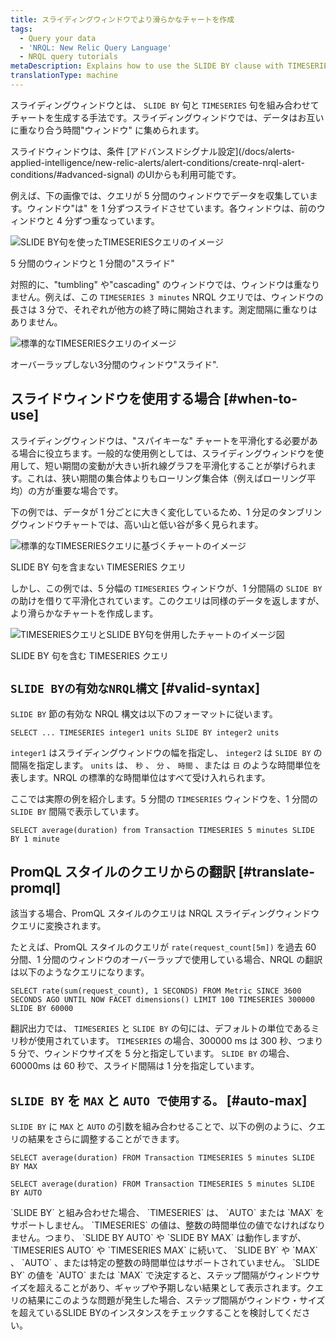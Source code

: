 ```yaml
---
title: スライディングウィンドウでより滑らかなチャートを作成
tags:
  - Query your data
  - 'NRQL: New Relic Query Language'
  - NRQL query tutorials
metaDescription: Explains how to use the SLIDE BY clause with TIMESERIES to smooth out "spiky" charts.
translationType: machine
---
```


スライディングウィンドウとは、 `SLIDE BY` 句と `TIMESERIES` 句を組み合わせてチャートを生成する手法です。スライディングウィンドウでは、データはお互いに重なり合う時間"ウィンドウ" に集められます。

<Callout variant="tip">
  スライドウィンドウは、条件
  [アドバンスドシグナル設定](/docs/alerts-applied-intelligence/new-relic-alerts/alert-conditions/create-nrql-alert-conditions/#advanced-signal)
  のUIからも利用可能です。
</Callout>

例えば、下の画像では、クエリが 5 分間のウィンドウでデータを収集しています。ウィンドウ"は" を 1 分ずつスライドさせています。各ウィンドウは、前のウィンドウと 4 分ずつ重なっています。

![SLIDE BY句を使ったTIMESERIESクエリのイメージ](src/images/SlidingWindow2.jpg 'SLIDE BY 句を含む TIMESERIES クエリ')

<figcaption>5 分間のウィンドウと 1 分間の"スライド"</figcaption>

対照的に、"tumbling" や"cascading" のウィンドウでは、ウィンドウは重なりません。例えば、この `TIMESERIES 3 minutes` NRQL クエリでは、ウィンドウの長さは 3 分で、それぞれが他方の終了時に開始されます。測定間隔に重なりはありません。

![標準的なTIMESERIESクエリのイメージ](src/images/RegWindow2.jpg 'SLIDE BY 句を含まない TIMESERIES クエリ')

<figcaption>オーバーラップしない3分間のウィンドウ"スライド".</figcaption>

## スライドウィンドウを使用する場合 [#when-to-use]

スライディングウィンドウは、"スパイキーな" チャートを平滑化する必要がある場合に役立ちます。一般的な使用例としては、スライディングウィンドウを使用して、短い期間の変動が大きい折れ線グラフを平滑化することが挙げられます。これは、狭い期間の集合体よりもローリング集合体（例えばローリング平均）の方が重要な場合です。

下の例では、データが 1 分ごとに大きく変化しているため、1 分足のタンブリングウィンドウチャートでは、高い山と低い谷が多く見られます。

![標準的なTIMESERIESクエリに基づくチャートのイメージ](src/images/TIMESERIESspiky.jpg 'SLIDE BY 句を含まない TIMESERIES クエリ')

<figcaption>SLIDE BY 句を含まない TIMESERIES クエリ</figcaption>

しかし、この例では、5 分幅の `TIMESERIES` ウィンドウが、1 分間隔の `SLIDE BY` の助けを借りて平滑化されています。このクエリは同様のデータを返しますが、より滑らかなチャートを作成します。

![TIMESERIESクエリとSLIDE BY句を併用したチャートのイメージ図](src/images/SlidingWindowsSmooth.png 'タイムリリースを使ったスライドバイ')

<figcaption>SLIDE BY 句を含む TIMESERIES クエリ</figcaption>

## `SLIDE BYの有効なNRQL構文` [#valid-syntax]

`SLIDE BY` 節の有効な NRQL 構文は以下のフォーマットに従います。

```
SELECT ... TIMESERIES integer1 units SLIDE BY integer2 units
```

`integer1` はスライディングウィンドウの幅を指定し、 `integer2` は `SLIDE BY` の間隔を指定します。 `units` は、 `秒` 、 `分` 、 `時間` 、または `日` のような時間単位を表します。NRQL の標準的な時間単位はすべて受け入れられます。

ここでは実際の例を紹介します。5 分間の `TIMESERIES` ウィンドウを、1 分間の `SLIDE BY` 間隔で表示しています。

```
SELECT average(duration) from Transaction TIMESERIES 5 minutes SLIDE BY 1 minute
```

## PromQL スタイルのクエリからの翻訳 [#translate-promql]

該当する場合、PromQL スタイルのクエリは NRQL スライディングウィンドウクエリに変換されます。

たとえば、PromQL スタイルのクエリが `rate(request_count[5m])` を過去 60 分間、1 分間のウィンドウのオーバーラップで使用している場合、NRQL の翻訳は以下のようなクエリになります。

```
SELECT rate(sum(request_count), 1 SECONDS) FROM Metric SINCE 3600 SECONDS AGO UNTIL NOW FACET dimensions() LIMIT 100 TIMESERIES 300000 SLIDE BY 60000
```

翻訳出力では、 `TIMESERIES` と `SLIDE BY` の句には、デフォルトの単位であるミリ秒が使用されています。 `TIMESERIES` の場合、300000 ms は 300 秒、つまり 5 分で、ウィンドウサイズを 5 分と指定しています。 `SLIDE BY` の場合、60000ms は 60 秒で、スライド間隔は 1 分を指定しています。

## `SLIDE BY` を `MAX` と `AUTO で使用する。` [#auto-max]

`SLIDE BY` に `MAX` と `AUTO` の引数を組み合わせることで、以下の例のように、クエリの結果をさらに調整することができます。

```
SELECT average(duration) FROM Transaction TIMESERIES 5 minutes SLIDE BY MAX
```

```
SELECT average(duration) FROM Transaction TIMESERIES 5 minutes SLIDE BY AUTO
```

<Callout variant="tip">
  `SLIDE BY` と組み合わせた場合、 `TIMESERIES` は、 `AUTO` または `MAX`
  をサポートしません。 `TIMESERIES`
  の値は、整数の時間単位の値でなければなりません。つまり、 `SLIDE BY AUTO` や
  `SLIDE BY MAX` は動作しますが、 `TIMESERIES AUTO` や `TIMESERIES MAX`
  に続いて、 `SLIDE BY` や `MAX` 、 `AUTO`
  、または特定の整数の時間単位はサポートされていません。
</Callout>

<Callout variant="tip">
  `SLIDE BY` の値を `AUTO` または `MAX`
  で決定すると、ステップ間隔がウィンドウサイズを超えることがあり、ギャップや予期しない結果として表示されます。クエリの結果にこのような問題が発生した場合、ステップ間隔がウィンドウ・サイズを超えているSLIDE
  BYのインスタンスをチェックすることを検討してください。
</Callout>
